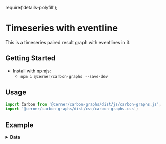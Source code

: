 require('details-polyfill');

# Timeseries with eventline

This is a timeseries paired result graph with eventlines in it.

## Getting Started

- Install with [npmjs](https://www.npmjs.com):
  - `npm i @cerner/carbon-graphs --save-dev`

## Usage
```js
import Carbon from '@cerner/carbon-graphs/dist/js/carbon-graphs.js';
import '@cerner/carbon-graphs/dist/css/carbon-graphs.css';
```

## Example
<PairedResultGraph />

<details>
<summary style={{fontSize: 24 }}>
<b>Data</b>
</summary>

### Graph Config object
<GraphConfig />

### Data object
<DataObject />
</details>
